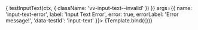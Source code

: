 

<Meta title="Components/InputText/Error" component={VvInputText} />

<Canvas>
	<Story
		name="Error"
		play={async (ctx) => {
			testInputText(ctx, {
				className: 'vv-input-text--invalid'
			})
		}}
		args={{
			name: 'input-text-error',
			label: 'Input Text Error',
			error: true,
			errorLabel: 'Error message!',
			'data-testId': 'input-text'
		}}>
		{Template.bind({})}
	</Story>
</Canvas>

